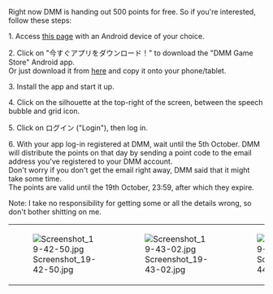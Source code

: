 Right now DMM is handing out 500 points for free.
So if you're interested, follow these steps:

1. Access [http://dmmgames-tgs2015.jp/appstore/ this page] with an Android device of your choice.

2. Click on "今すぐアプリをダウンロード！" to download the "DMM Game Store" Android app.<br />Or just download it from [http://www.mediafire.com/download/l4br9sr7jpg2uls/DMMGameStore.apk here] and copy it onto your phone/tablet.

3. Install the app and start it up.

4. Click on the silhouette at the top-right of the screen, between the speech bubble and grid icon.

5. Click on ログイン ("Login"), then log in.

6. With your app log-in registered at DMM, wait until the 5th October. DMM will distribute the points on that day by sending a point code to the email address you've registered to your DMM account.<br />Don't worry if you don't get the email right away, DMM said that it might take some time.<br />The points are valid until the 19th October, 23:59, after which they expire.

Note: I take no responsibility for getting some or all the details wrong, so don't bother shitting on me.

{| border = "0"
|-
|[[File:Screenshot_19-42-50.jpg|thumb]]
|[[File:Screenshot_19-43-02.jpg|thumb]]
|[[File:Screenshot_19-44-17.jpg|thumb]]
|} <ac_metadata title="DMM App: Free 500 pts"> </ac_metadata>